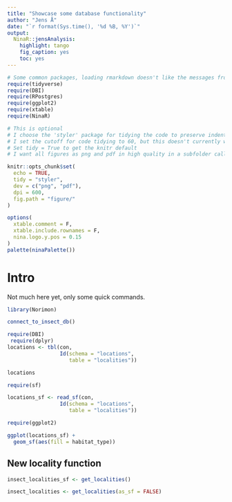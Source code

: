 ```yaml
---
title: "Showcase some database functionality"
author: "Jens Å"
date: "`r format(Sys.time(), '%d %B, %Y')`"
output: 
  NinaR::jensAnalysis:
    highlight: tango
    fig_caption: yes
    toc: yes
---
```



```r
# Some common packages, loading rmarkdown doesn't like the messages from tidyverse, so we don't include this in the document'
require(tidyverse)
require(DBI)
require(RPostgres)
require(ggplot2)
require(xtable)
require(NinaR)
```


```r
# This is optional
# I choose the 'styler' package for tidying the code to preserve indentations
# I set the cutoff for code tidying to 60, but this doesn't currently work with styler.
# Set tidy = True to get the knitr default
# I want all figures as png and pdf in high quality in a subfolder called figure

knitr::opts_chunk$set(
  echo = TRUE,
  tidy = "styler",
  dev = c("png", "pdf"),
  dpi = 600,
  fig.path = "figure/"
)

options(
  xtable.comment = F,
  xtable.include.rownames = F,
  nina.logo.y.pos = 0.15
)
palette(ninaPalette())
```

Intro
======
Not much here yet, only some quick commands.

```r
library(Norimon)
```
```r
connect_to_insect_db()
```

```r
require(DBI)
 require(dplyr)
locations <- tbl(con,
                 Id(schema = "locations",
                    table = "localities"))


```
```r
locations
```
```r
require(sf)

locations_sf <- read_sf(con,
                 Id(schema = "locations",
                    table = "localities"))


```
```r
require(ggplot2)

ggplot(locations_sf) +
  geom_sf(aes(fill = habitat_type))
```


New locality function
---------

```r
insect_localities_sf <- get_localities()
```

```r
insect_localities <- get_localities(as_sf = FALSE)
```




